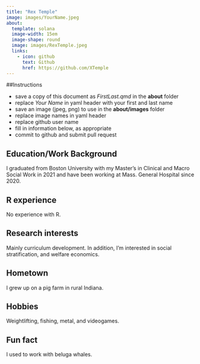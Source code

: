```yaml
---
title: "Rex Temple"
image: images/YourName.jpeg
about:
  template: solana
  image-width: 15em
  image-shape: round
  image: images/RexTemple.jpeg
  links:
    - icon: github
      text: Github
      href: https://github.com/XTemple
---
```


##Instructions

  - save a copy of this document as *FirstLast.qmd* in the **about** folder
  - replace *Your Name* in yaml header with your first and last name
  - save an image (jpeg, png) to use in the **about/images** folder
  - replace image names in yaml header
  - replace github user name
  - fill in information below, as appropriate
  - commit to github and submit pull request

## Education/Work Background
I graduated from Boston University with my Master's in Clinical and Macro Social Work in 2021 and have been working at Mass. General Hospital since 2020.

## R experience
No experience with R.

## Research interests
Mainly curriculum development. In addition, I'm interested in social stratification, and welfare economics.

## Hometown
I grew up on a pig farm in rural Indiana.

## Hobbies
Weightlifting, fishing, metal, and videogames.


## Fun fact
I used to work with beluga whales.